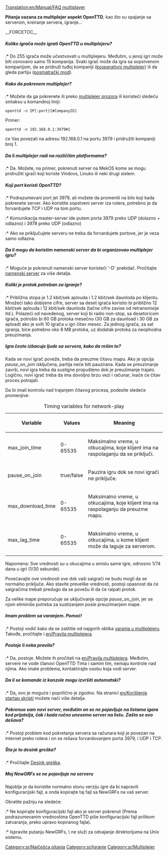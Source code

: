 [[Translation:en/Manual/FAQ multiplayer]]

{{sr/Manual/Najčešća pitanja meni}}

'''Pitanja vazana za multiplejer aspekt OpenTTD''', kao što su spajanje sa serverom, kreiranje servera, igranje...  

__FORCETOC__


=====Koliko igrača može igrati OpenTTD u multiplejeru?=====
:* Do 255 igrača može učestvovati u multiplejeru. Međutim, u jenoj igri može biti osnovano samo 15 kompanija. Svaki igrač može da igra sa sopstvenom kompanijom, da se pridruži tuđoj kompaniji ([[sr/Kooperativni multiplejer|kooperativni multiplejer]]) ili da gleda partiju ([[sr/Posmatrački mod|posmatrački mod]]).

=====Kako da pokrenem multiplejer?=====
:* Možete da ga pokrenete ili preko [[sr/Multiplejer prozor|multiplejer prozora]] ili koristeći sledeću sintaksu u komandnoj liniji:
<pre>openttd -n IP[:port][#CompanyID]</pre>
Primer:
<pre>openttd -n 192.168.0.1:3979#1</pre> će Vas povezati na adresu 192.168.0.1 na portu 3979 i pridružiti kompaniji broj 1.

=====Da li multiplejer radi na različitim platformama?=====
:* Da. Možete, na primer, pokrenuti server na MekOS kome se mogu pridružiti igrači koji koriste Vindovs, Linuks ili neki drugi sistem.

=====Koji port koristi OpenTTD?=====
:* Podrazumevani port jet 3979, ali možete da promeniti na bilo koji kada pokrenete server. Ako koristite sopstveni server iza rutera, potrebno je da forvardujete TCP i UDP na tom portu. 
:* Komunikacija master-server ide putem porta 3979 preko UDP (dolazno + odlazno) i 3978 preko UDP (odlazno)
:* Ako se priključujete serveru ne treba da forvardujete portove, jer je veza samo odlazna.

=====Da li mogu da koristim namenski server da bi organizovao multiplejer igru?=====
:* Moguće je pokrenuti namenski server koristeći '-D' prekidač. Pročitajte [[sr/Namenski server|namenski server]] za više detalja.

=====Koliki je protok potreban za igranje?=====
:* Približna stopa je 1.2 kbit/sek aplouda i 1.2 kbit/sek daunloda po klijentu. Množeći tako dobijene cifre, server sa deset igrača koristio bi približno 12 kbit/sek aplouda i 12 kbit/sek daunloda (tačne cifre zavise od retransmisije itd.). Polazeći od navedenog, server koji bi radio non-stop, sa desetoricom igrača, potrošio bi 60 GB protoka mesečno (30 GB za daunload i 30 GB za apload) ako je svih 10 igrača u igri čitav mesec. Za jednog igrača, za sat igranja, biće potrebno oko 8 MB protoka, uz dodatak protoka za neophodna preuzimanja.

=====Igra često izbacuje ljude sa servera, kako da rešim to?=====
Kada se novi igrač poveže, treba da preuzme čitavu mapu. Ako je opcija ''pause_on_join'' isključena, partija neće biti pauzirana. Kada se preuzimanje završi, novi igra treba da sustigne propušteno dok je preuzimanje trajalo.
Logično, novi igrač treba da ima dovoljno brzu vezi i računar, inače će čitav proces potrajati. 

Da bi imali kontrolu nad trajanjem čitavog procesa, podesite sledeće promenjive: 
{| class="wikitable" style="text-align:left"
|+Timing variables for network-play
|-
! Variable !! Values !! Meaning
|-
| max_join_time || 0-65535 || Maksimalno vreme, u otkucajima, koje klijent ima na raspolaganju da se priključi.
|-
| pause_on_join || true/false || Pauzira igru dok se novi igrači ne priključe.
|-
| max_download_time || 0-65535 || Maksimalno vreme, u otkucajima, koje klijent ima na raspolaganju da preuzme mapu.
|-
| max_lag_time || 0-65535 || Maksimalno vreme, u otkucajima, u kome klijent može da laguje za serverom.
|}
Napomena: Sve vrednosti su u okucajima u smislu same igre, odnosno 1/74 dana u igri (1/30 sekunde).

Povećavajte ove vrednosti sve dok vaši saigrači ne budu mogli da se normalno priključe. Ako stavite prevelike vrednosti, postoji opasnost da će saigračima trebati predugo da se povežu ili da će raipati protok. 

Za velike mape preporučuje se uključivanje opcije ''pause_on_join'', jer se njom eliminiše potreba za sustizanjem posle preuzimanjem mape.

=====Imam problem sa varanjem. Pomoć!=====
:* Postoji vodič kako da se zaštitie od najgorih oblika [[en/Varanje u multiplejeru|varanja u multiplejeru]]. Takođe, pročitajte i  [[en/Pravila multiplejera]].

=====Postoje li neka pravila?=====
:* Da, postoje. Možete ih pročitati na [[en/Pravila multiplejera]]. Međutim, servere ne vode članovi OpenTTD Tima i samim tim, nemaju kontrole nad njima. Ako imate problema, kontaktirajte osobu koja vodi server.

=====Da li se komande iz konzole mogu izvršiti automatski?=====
:* Da, ovo je moguće i poprilično je zgodno. Na stranici [[en/Korištenje startap skripti]] možete naći više detalja.

=====Pokrenuo sam novi server, međutim on se ne pojavljuje na listama igara kod prijatelja, čak i kada ručno unesemo server na listu. Zašto se ovo dešava?=====
:* Postoji problem kod pokretanja servera sa računara koji je povezan na internet preko rutera i on se rešava forvardovanjem porta 3979, i UDP i TCP.

=====Šta je to desink greška?=====
:* Pročitajte [[en/Multipljer#desink-greska|Desink greška]].

=====Moj NewGRFs se ne pojavljuje na serveru=====
Najoblje je da koristite normalno stonu verziju igre da bi napravili konfiguracijski fajl, a onda kopirajte taj fajl sa NewGRFs na vaš server.

Obratite pažnju na sledeće:

:* Ne kopirajte konfiguracijski fajl ako je server pokrenut (Prema podrazumevanim vrednostima OpenTTD piše konfiguracijski fajl prilikom zatvaranja, preko upravo kopiranog fajla).
:* Ispravite putanju NewGRFs, \ ne služi za odvajanje direktorijuma na Unix sistemu.

[[Category:sr/Najčešća pitanja]]
[[Category:sr/Igranje]]
[[Category:sr/Multiplejer]]
